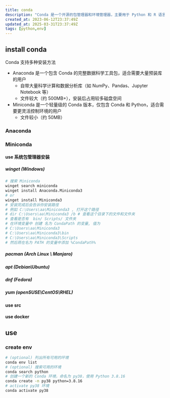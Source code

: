 ---
title: conda
description: "Conda 是一个开源的包管理器和环境管理器，主要用于 Python 和 R 语言。它允许用户安装、更新和管理软件包及其依赖项，并创建和管理虚拟环境。"
created_at: 2023-06-12T23:37:49Z
updated_at: 2025-03-31T23:37:49Z
tags: [python,env]
---

## install conda

Conda 支持多种安装方法

- Anaconda 是一个包含 Conda 的完整数据科学工具包，适合需要大量预装库的用户
  - 自带大量科学计算和数据分析库（如 NumPy、Pandas、Jupyter Notebook 等）
  - 文件较大（约 500MB+），安装后占用较多磁盘空间
- Miniconda 是一个轻量级的 Conda 版本，仅包含 Conda 和 Python，适合需要更灵活控制环境的用户
  - 文件较小（约 50MB）

### Anaconda


### Miniconda

#### use 系统包管理器安装

##### winget (Windows)

```sh
# 搜索 Miniconda
winget search miniconda
winget install Anaconda.Miniconda3
# or 
winget install Miniconda3
# 安装完成后会告诉你安装路径
# 例如 C:\Users\aa\Miniconda3 , 打开这个路径
# dir C:\Users\aa\Miniconda3 /b # 查看这个目录下的文件和文件夹
# 查看是否有  bin/ Scripts/ 文件夹
# 在环境变量中 创建 名为 CondaPath 的变量, 值为 
# C:\Users\aa\Miniconda3
# C:\Users\aa\Miniconda3\bin
# C:\Users\aa\Miniconda3\Scripts
# 然后蒋在名为 PATH 的变量中添加 %CondaPath%
```

##### pacman (Arch Linux \ Manjaro)

##### apt (Debian\Ubuntu)

##### dnf (Fedora)

##### yum (openSUSE\CentOS\RHEL)


#### use src

#### use docker

## use

### create env

```sh
# (optional) 列出所有可用的环境
conda env list
# (optional) 搜索可用的环境
conda search python
# 创建一个新的 Conda 环境，命名为 py38，使用 Python 3.8.16
conda create -n py38 python=3.8.16
# activate py38 环境
conda activate py38
```
